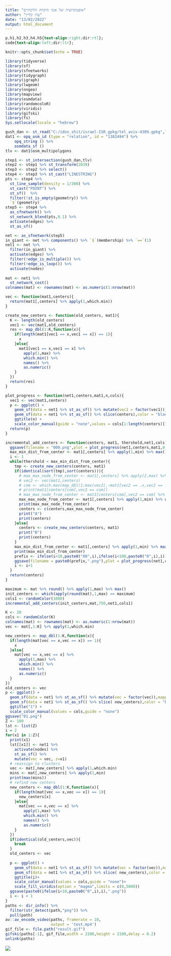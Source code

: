 ```yaml
---
title: "אופטימיזציה של אגני היקוות הליכתיים"
author: "עדו קליין"
date: "13/02/2022"
output: html_document
---
```


```css
p,h1,h2,h3,h4,h5{text-align:right;dir:rtl};
code{text-align:left;dir:ltr};
```


```r
knitr::opts_chunk$set(echo = TRUE)
```


```r
library(tidyverse)
library(sf)
library(sfnetworks)
library(tidygraph)
library(igraph)
library(lwgeom)
library(nngeo)
library(mapview)
library(osmdata)
library(randomcoloR)
library(viridis)
library(gifski)
library(fs)
Sys.setlocale(locale = "hebrew")
```

```r
gush_dan <- st_read("C:/idos_shit/israel-ISR_gpkg/tel_aviv-4309.gpkg",layer = "edges")
dat1 <- opq_osm_id (type = "relation", id = "1382494") %>%
    opq_string () %>%
    osmdata_sf ()
tlv <- dat1$osm_multipolygons 
```

```r
step1 <- st_intersection(gush_dan,tlv)
step2 <- step1 %>% st_transform(2039)
step3 <- step2 %>% select()
step4 <- step3 %>% st_cast("LINESTRING")
pts <- step4 %>% 
  st_line_sample(density = 1/300) %>% 
  st_cast("POINT") %>% 
  st_sf()  %>% 
  filter(!st_is_empty(geometry)) %>% 
  `$`(geometry)
step5 <- step4 %>% 
  as_sfnetwork() %>% 
  st_network_blend(pts,0.1) %>% 
  activate(edges) %>% 
  st_as_sf()
```

```r
net <- as_sfnetwork(step5)
in_giant <- net %>% components() %>% `$`(membership) %>% `==`(1)
net1 <- net %>% 
  filter(in_giant) %>% 
  activate(edges) %>% 
  filter(!edge_is_multiple()) %>% 
  filter(!edge_is_loop()) %>% 
  activate(nodes)
  
mat <- net1 %>% 
  st_network_cost()
colnames(mat) <- rownames(mat) <- as.numeric(1:nrow(mat))
```


```r
vec <- function(mat1,centers){
  return(mat1[,centers] %>% apply(1,which.min))
}

create_new_centers <- function(old_centers, mat1){
  K <- length(old_centers)
  vec1 <- vec(mat1,old_centers)
  res <- map_dbl(1:K,function(x){
    if(length(mat1[vec1 == x,vec1 == x]) == 1){
      x
    }else{
      mat1[vec1 == x,vec1 == x] %>% 
        apply(1,max) %>%
        which.min() %>% 
        names() %>% 
        as.numeric()   
    }
  })
  return(res)
}

plot_progress <- function(net1,centers,mat1,n,cols){
  vec1 <- vec(mat1,centers)
  p <- ggplot() +
    geom_sf(data = net1 %>% st_as_sf() %>% mutate(vec1 = factor(vec1)),mapping = aes(color = vec1)) +
    geom_sf(data = net1 %>% st_as_sf() %>% slice(centers),color = "black",size =3) +
    ggtitle(n) +
    scale_color_manual(guide = "none",values = cols[1:length(centers)])  
  return(p)
}

incremental_add_centers <- function(centers, mat1, thershold,net1,cols){
  ggsave(filename = "000.png",plot = plot_progress(net1,centers,mat1,0,cols))
  max_min_dist_from_center <- mat1[,centers] %>% apply(1,min) %>% max()
  i <- 1
  while(thershold < max_min_dist_from_center){
    tmp <- create_new_centers(centers, mat1)  
    if(identical(sort(tmp),sort(centers))){
      # max_max_node_from_center <- mat1[,centers] %>% apply(2,max) %>% which.max()
      # vec2 <- vec(mat1,centers)
      # com <- which.max(map_dbl(1:max(vec2),~mat1[vec2 == .x,vec2 == .x] %>% apply(1,max) %>% max()))
      # print(mat1[centers[com],vec2 == com])
      # max_max_node_from_center <- mat1[centers[com],vec2 == com] %>%  which.max() %>% names() %>% as.numeric()
      max_max_node_from_center <- mat1[,centers] %>% apply(1,min) %>% which.max()
      print(max_max_node_from_center)
      centers <- c(centers,max_max_node_from_center)
      print("A")
      print(centers)
    }else{
      centers <- create_new_centers(centers, mat1)  
      print("B")
      print(centers)
    }
    max_min_dist_from_center <- mat1[,centers] %>% apply(1,min) %>% max() 
    print(max_min_dist_from_center)
    prefix <- ifelse(i<10,paste0("00",i),ifelse(i<100,paste0("0",i),i))
    ggsave(filename = paste0(prefix,".png"),plot = plot_progress(net1,centers,mat1,i,cols))
    i <- i+1
  }
  return(centers)
}

```

```r
maximum <- mat %>% round() %>% apply(1,max) %>% max()
init_centers <- which(apply(round(mat),1,max) == maximum)
cols1 <- randomColor(1000)
incremental_add_centers(init_centers,mat,750,net1,cols1)
```


```r
K <- 20
cols <- randomColor(K)
colnames(mat) <- rownames(mat) <- as.numeric(1:nrow(mat))
vec <- mat[,1:K] %>% apply(1,which.min)

new_centers <- map_dbl(1:K,function(x){
  if(length(mat[vec == x,vec == x]) == 1){
    x
  }else{
    mat[vec == x,vec == x] %>% 
      apply(1,max) %>%
      which.min() %>% 
      names() %>% 
      as.numeric()   
  }
})
old_centers <- vec
p <- ggplot() +
  geom_sf(data = net1 %>% st_as_sf() %>% mutate(vec = factor(vec)),mapping = aes(color = vec,fill = vec),stroke = 0.3,size = 2,shape = 21) +
  geom_sf(data = net1 %>% st_as_sf() %>% slice( new_centers),color = "black",size =3) +
  ggtitle("1") +
  scale_color_manual(values = cols,guide = "none")
ggsave("01.png")
Z <- 100
lst <- list(Z)
i = 2
for(x1 in 1:Z){
  print(x1)
  lst[[x1]] <- net1 %>%
    activate(nodes) %>%
    st_as_sf() %>%
    mutate(vec = vec, z=x1)
  # reassign to clusters
  vec <- mat[,new_centers] %>% apply(1,which.min)
  mins <- mat[,new_centers] %>% apply(1,min)
  print(max(mins))
  # refind new centers
  new_centers <- map_dbl(1:K,function(x){
    if(length(mat[vec == x,vec == x]) == 1){
      new_centers[x]
    }else{
      mat[vec == x,vec == x] %>% 
        apply(1,max) %>%
        which.min() %>% 
        names() %>% 
        as.numeric()   
    }
  })  
  if(identical(old_centers,vec)){
    break
  }
  old_centers <- vec
  
  p <- ggplot() +
    geom_sf(data = net1 %>% st_as_sf() %>% mutate(vec = factor(vec)),mapping = aes(color = vec,fill = mins),stroke = 0.3,size = 2,shape = 21) +
    geom_sf(data = net1 %>% st_as_sf() %>% slice( new_centers),color = "black",size =3) +
    ggtitle(i)+
    scale_color_manual(values = cols,guide = "none")+
    scale_fill_viridis(option = "magma",limits = c(0,5000))
  ggsave(paste0(ifelse(i<10,paste0("0",i),i),".png"))
  i <- i + 1
}
paths <- dir_info() %>% 
  filter(str_detect(path,"png")) %>% 
  pull(path)
av::av_encode_video(paths, framerate = 10,
                    output = 'test.mp4')
gif_file <- file.path("result.gif")
gifski(paths[-1], gif_file,width = 2100,height = 2100,delay = 0.2)
unlink(paths)
```
![](result.gif)
